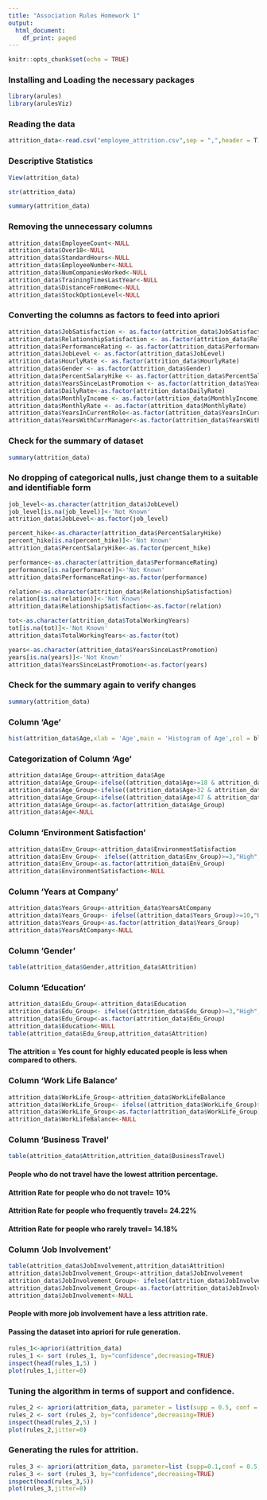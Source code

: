 ---
title: "Association Rules Homework 1"
output:
  html_document:
    df_print: paged
---

```{r setup, include=FALSE}
knitr::opts_chunk$set(echo = TRUE)
```
### Installing and Loading the necessary packages

```{r}

library(arules)
library(arulesViz)
```

### Reading the data

```{r}

attrition_data<-read.csv("employee_attrition.csv",sep = ",",header = T)

```

### Descriptive Statistics 

```{r}

View(attrition_data)

str(attrition_data)

summary(attrition_data)

```

### Removing the unnecessary columns

```{r}

attrition_data$EmployeeCount<-NULL
attrition_data$Over18<-NULL
attrition_data$StandardHours<-NULL
attrition_data$EmployeeNumber<-NULL
attrition_data$NumCompaniesWorked<-NULL
attrition_data$TrainingTimesLastYear<-NULL
attrition_data$DistanceFromHome<-NULL
attrition_data$StockOptionLevel<-NULL
```

### Converting the columns as factors to feed into apriori

```{r}

attrition_data$JobSatisfaction <- as.factor(attrition_data$JobSatisfaction)
attrition_data$RelationshipSatisfaction <- as.factor(attrition_data$RelationshipSatisfaction)
attrition_data$PerformanceRating <- as.factor(attrition_data$PerformanceRating)
attrition_data$JobLevel <- as.factor(attrition_data$JobLevel)
attrition_data$HourlyRate <- as.factor(attrition_data$HourlyRate)
attrition_data$Gender <- as.factor(attrition_data$Gender)
attrition_data$PercentSalaryHike <- as.factor(attrition_data$PercentSalaryHike)
attrition_data$YearsSinceLastPromotion <- as.factor(attrition_data$YearsSinceLastPromotion)
attrition_data$DailyRate<-as.factor(attrition_data$DailyRate)
attrition_data$MonthlyIncome <- as.factor(attrition_data$MonthlyIncome)
attrition_data$MonthlyRate <- as.factor(attrition_data$MonthlyRate)
attrition_data$YearsInCurrentRole<-as.factor(attrition_data$YearsInCurrentRole)
attrition_data$YearsWithCurrManager<-as.factor(attrition_data$YearsWithCurrManager)


```


### Check for the summary of dataset

```{r}

summary(attrition_data)

```

### No dropping of categorical nulls, just change them to a suitable and identifiable form

```{r}

job_level<-as.character(attrition_data$JobLevel)
job_level[is.na(job_level)]<-'Not Known'
attrition_data$JobLevel<-as.factor(job_level)

percent_hike<-as.character(attrition_data$PercentSalaryHike)
percent_hike[is.na(percent_hike)]<-'Not Known'
attrition_data$PercentSalaryHike<-as.factor(percent_hike)

performance<-as.character(attrition_data$PerformanceRating)
performance[is.na(performance)]<-'Not Known'
attrition_data$PerformanceRating<-as.factor(performance)

relation<-as.character(attrition_data$RelationshipSatisfaction)
relation[is.na(relation)]<-'Not Known'
attrition_data$RelationshipSatisfaction<-as.factor(relation)

tot<-as.character(attrition_data$TotalWorkingYears)
tot[is.na(tot)]<-'Not Known'
attrition_data$TotalWorkingYears<-as.factor(tot)

years<-as.character(attrition_data$YearsSinceLastPromotion)
years[is.na(years)]<-'Not Known'
attrition_data$YearsSinceLastPromotion<-as.factor(years)


```

### Check for the summary again to verify changes

```{r}

summary(attrition_data)

```


### Column 'Age'
```{r}

hist(attrition_data$Age,xlab = 'Age',main = 'Histogram of Age',col = blues9)
```

### Categorization of Column 'Age'

```{r}

attrition_data$Age_Group<-attrition_data$Age
attrition_data$Age_Group<-ifelse((attrition_data$Age>=18 & attrition_data$Age<=32),'Young',attrition_data$Age_Group)
attrition_data$Age_Group<-ifelse((attrition_data$Age>32 & attrition_data$Age<=47),'Medium',attrition_data$Age_Group)
attrition_data$Age_Group<-ifelse((attrition_data$Age>47 & attrition_data$Age<=60),'Old',attrition_data$Age_Group)
attrition_data$Age_Group<-as.factor(attrition_data$Age_Group)
attrition_data$Age<-NULL

```


### Column 'Environment Satisfaction'
```{r}
attrition_data$Env_Group<-attrition_data$EnvironmentSatisfaction
attrition_data$Env_Group<- ifelse((attrition_data$Env_Group)>=3,"High","Low")
attrition_data$Env_Group<-as.factor(attrition_data$Env_Group)
attrition_data$EnvironmentSatisfaction<-NULL

```


### Column 'Years at Company'
```{r}

attrition_data$Years_Group<-attrition_data$YearsAtCompany
attrition_data$Years_Group<- ifelse((attrition_data$Years_Group)>=10,"High","Low")
attrition_data$Years_Group<-as.factor(attrition_data$Years_Group)
attrition_data$YearsAtCompany<-NULL

```


### Column 'Gender'
```{r}
table(attrition_data$Gender,attrition_data$Attrition)

```

### Column 'Education'
```{r}
attrition_data$Edu_Group<-attrition_data$Education
attrition_data$Edu_Group<- ifelse((attrition_data$Edu_Group)>=3,"High","Low")
attrition_data$Edu_Group<-as.factor(attrition_data$Edu_Group)
attrition_data$Education<-NULL
table(attrition_data$Edu_Group,attrition_data$Attrition)
```


#### The attrition = Yes count for highly educated people is less when compared to others.

### Column 'Work Life Balance'
```{r}
attrition_data$WorkLife_Group<-attrition_data$WorkLifeBalance
attrition_data$WorkLife_Group<- ifelse((attrition_data$WorkLife_Group)>=3,"High","Low")
attrition_data$WorkLife_Group<-as.factor(attrition_data$WorkLife_Group)
attrition_data$WorkLifeBalance<-NULL

```

### Column 'Business Travel'
```{r}

table(attrition_data$Attrition,attrition_data$BusinessTravel)
```

#### People who do not travel have the lowest attrition percentage.
#### Attrition Rate for people who do not travel= 10%
#### Attrition Rate for people who frequently travel= 24.22%
#### Attrition Rate for people who rarely travel= 14.18%

### Column 'Job Involvement'
```{r}

table(attrition_data$JobInvolvement,attrition_data$Attrition)
attrition_data$JobInvolvement_Group<-attrition_data$JobInvolvement
attrition_data$JobInvolvement_Group<- ifelse((attrition_data$JobInvolvement_Group)>=3,"High","Low")
attrition_data$JobInvolvement_Group<-as.factor(attrition_data$JobInvolvement_Group)
attrition_data$JobInvolvement<-NULL

```


#### People with more job involvement have a less attrition rate.

#### Passing the dataset into apriori for rule generation.

```{r}

rules_1<-apriori(attrition_data)
rules_1 <- sort (rules_1, by="confidence",decreasing=TRUE)
inspect(head(rules_1,5) )
plot(rules_1,jitter=0)

```


### Tuning the algorithm in terms of support and confidence.

```{r}

rules_2 <- apriori(attrition_data, parameter = list(supp = 0.5, conf = 0.5))
rules_2 <- sort (rules_2, by="confidence",decreasing=TRUE)
inspect(head(rules_2,5) )
plot(rules_2,jitter=0)

```


### Generating the rules for attrition.

```{r}

rules_3 <- apriori(attrition_data, parameter=list (supp=0.1,conf = 0.5, maxtime = 10), appearance = list (default="lhs",rhs=c("Attrition=Yes","Attrition=No")),control = list(verbose = F))
rules_3 <- sort (rules_3, by="confidence",decreasing=TRUE)
inspect(head(rules_3,5))
plot(rules_3,jitter=0)

```
